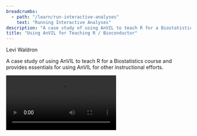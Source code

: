 ```yaml
---
breadcrumbs:
  - path: "/learn/run-interactive-analyses"
    text: "Running Interactive Analyses"
description: "A case study of using AnVIL to teach R for a Biostatistics course and provides essentials for using AnVIL for other instructional efforts."
title: "Using AnVIL for Teaching R / Bioconductor"
---
```


<Subheader>Levi Waldron</Subheader>

A case study of using AnVIL to teach R for a Biostatistics course and provides essentials for using AnVIL for other instructional efforts.

<Video src="https://www.youtube.com/embed/U28gdlVg958" />

<Alert icon={false} severity="info">
  <AlertTitle>Notes</AlertTitle>

  1. Doing this on your own will require a billing account. We provide a billing account during the workshop, but if you're following along on your own see '[Set up Billing](/learn/run-interactive-analyses/using-anvil-for-teaching-r-bioconductor#set-up-billing)' for options to create a billing account.
  1. Access to the workspace we use requires registration; please [sign up](https://forms.gle/HCY2DM2QsuxAwdhv6) with your AnVIL email address.

</Alert>

## Learning Objectives

This week provides a case study of using AnVIL to teach R for a Biostatistics course and provides essentials for using AnVIL for other instructional efforts. These methods are also appropriate for sharing resources within a lab group. This workshop also briefly reviews some applications of GitHub and GitHub Actions in this context. Specific learning objectives:

- Set up a workspace for teaching a course.
- Share AnVIL computing through billing account or shared workspace, and decide which is most appropriate for your use.
- Choose from available billing options:
  - Direct from Google.
  - Pre-paid and post-paid invoices through a reseller such as Onix.
  - STRIDES discount program for NIH-funded research using Cloud computing.
- Be aware of some options for using GitHub to deliver course materials to a central course site, DockerHub, and downstream applications.

## Key Resources

#### AnVIL/Terra Setup

- [Popup workshop workspace](https://anvil.terra.bio/#workspaces/lwaldron-research/Teaching%20on%20AnVIL%20popup%20workshop)
- [Share a workspace](https://support.terra.bio/hc/en-us/articles/360034540171-How-to-share-a-workspace)

#### Billing

- NIH STRIDES initiative: [https://datascience.nih.gov/strides](https://datascience.nih.gov/strides)
- Onix re-selling of Google Cloud: [https://www.onixnet.com/onspend-cloud-billing](https://www.onixnet.com/onspend-cloud-billing)

#### GitHub Templates

- [https://bios2.waldronlab.io](https://bios2.waldronlab.io): course pkgdown website
- GitHub Actions within [https://github.com/waldronbios2/cunybios2](https://github.com/waldronbios2/cunybios2) (pkgdown, push to Docker Hub) and [https://github.com/waldronbios2/templatesession](https://github.com/waldronbios2/templatesession) (trigger main site action)

#### General AnVIL/Terra

- [https://anvilproject.org](/) for an introduction to AnVIL. AnVIL provides secure access to open and controlled data resources, and the computational environment required to effectively analyze the data. AnVIL can be used for large-scale workflows processing very large data sets, and for interactive analysis of derived or more modest datasets.
- https://anvil.terra.bio to use the AnVIL platform.

## Workshop Activities

1. Go through the course movements as a student (from popup [workspace](https://anvil.terra.bio/#workspaces/lwaldron-research/Teaching%20on%20AnVIL%20popup%20workshop))
1. Review details of course set up as an instructor
1. Discuss options for billing
1. Discuss alternatives to AnVIL/Terra

## Course setup on AnVIL/Terra

### Create a new "Group"

A "group" allows you to provide and revoke access as a group rather than as individuals, and to provide all the same accesses to someone new just by adding them to the appropriate group. You could have groups for your course, lab groups, etc.

1. Ask students to sign into anvil.terra.bio using a Gmail or G Suite address, then provide you that email address. They need to sign in before I can add them to the group, but can be added at any later time.
1. Under the top-left hamburger icon, clicked on your account name and then "Groups"
1. Create a New Group + (allow anyone to request access). Use an easily searchable group name (e.g. Bioconductor_PopUps), since I am a member of many unrelated groups.
1. Add a User for each of my students, making each student a "Member". I added the course TA as an "owner" to allow them to manage the group as well.

### Create an anvil.terra.bio workspace

At this point, you need an existing billing account to connect the new workspace to. Under the "hamburger" menu at the top left, click "+" next to WORKSPACES:

![Create a Workspace](/consortia/learn/data-analysts/using-anvil-create-workspace.png)

### Give compute permissions, option 1: on the shared workspace

Using this option, everyone will share the same workspace but will each have their own "persistent disk" attached to their RStudio or notebook runtimes.

Notes:

- Any files you make available through the workspace will be directly accessible using `AnVIL:gsutil_cp()`.
- Group members will _only_ be able to compute on this workspace.

Steps:

1. Click on the vertical dots in a circle on the top right-hand side.
1. Click "Share"
1. Type in name of the group created above, with the help of autocomplete. e.g., Bioconductor_PopUps@firecloud.org.
1. Choose "Writer" and check the box "Can compute"
1. "Save"

### Give compute permissions, option 2: on the billing account

Notes:

- This will allow students to create new workspaces or do anything else on this billing account
- Students will work on clones of the workspace, not the same workspace itself
  ![Add User to Billing Project](/consortia/learn/data-analysts/using-anvil-add-user-to-billing.png)

Steps:

1. Under the top-left hamburger icon, clicked on your account name and then "Billing"
1. Choose a billing project
1. Choose "Add a User"
1. Add the group created above, e.g. Bioconductor_PopUps@firecloud.org

## Course setup on GitHub

This course setup is GitHub-centric and uses AnVIL/Terra only as an end-user computing environment. It pulls data from GitHub or other online resources and does not use the AnVIL/Terra workspace for anything other than providing compute.

This setup is more complicated than you probably need: for most instructors, a single course GitHub repo would probably suffice, and you probably don’t need a course Docker image. In the simplest possible setup, create a single (private or public) course repo, and skip down to the section "[Post AnVIL/Terra instructions to students](/learn/run-interactive-analyses/using-anvil-for-teaching-r-bioconductor#post-anvilterra-instructions-to-students)."

![GitHub Actions](/consortia/learn/data-analysts/using-anvil-github-actions.png)

Source: [2021-05-24 GitHub + AnVIL-Terra course setup](https://docs.google.com/presentation/d/170eYKHAr4HpohPC8DFg9-jlSNqY9Sdrqk1WCi9msMHY/edit?usp=sharing)

You might use this setup as a template if you want to do any of the following:

1. have independent R packages / GitHub repos for each of multiple course units
1. have a central course GitHub repo that:
   1. auto-updates after a push to itself or any individual session repo
   1. builds a GitHub Pages site that links to each session
   1. builds a Docker image containing
      1. all needed packages for all sessions installed
      1. all materials from individual sessions, using git submodule

## The main site

[waldronbios2/cunybios2: Lecture and lab materials for CUNY SPH Biostatistics 2](https://github.com/waldronbios2/cunybios2)

- provides an auto-updating table linking to all 10 class sessions as git submodules
- creates a Docker image ([Dockerfile](https://github.com/waldronbios2/cunybios2/blob/master/Dockerfile)) containing RStudio and all needed packages
- contains a [GitHub Action](https://github.com/waldronbios2/cunybios2/blob/master/.github/workflows/build.yaml) to build the table, course pkgdown site ([https://bios2.waldronlab.io/](https://bios2.waldronlab.io/)), and push the Docker image to [DockerHub](https://hub.docker.com/repository/docker/waldronbios2/cunybios2)
- This Docker image is also auto-imported to [http://app.orchestra.cancerdatasci.org/](http://app.orchestra.cancerdatasci.org/)

## Template sessions

- See [https://github.com/waldronbios2/templatesession](https://github.com/waldronbios2/templatesession)
- Its [GitHub Action](https://github.com/waldronbios2/templatesession/blob/master/.github/workflows/pkgdown.yaml) builds a pkgdown site for one class session and triggers a rebuild of the main site.

## Note about GitHub Templates

Note, these are GitHub _templates_: if you want to copy them as a starting point, choose **Use this template** instead of forking to create stand-alone repositories with their own issues, etc.

![GitHub Template](/consortia/learn/data-analysts/using-anvil-github-template.png)

Main site: [https://github.com/waldronbios2/cunybios2](https://github.com/waldronbios2/cunybios2)
Template session: [https://github.com/waldronbios2/templatesession](https://github.com/waldronbios2/templatesession)

## Post AnVIL/Terra Instructions to Students

The Workspace is a good place to give step-by-step instructions to students for getting started. I’ve used versions of the following for my classes, and it will make a good boilerplate starting point. Skip the "git submodule" commands if you decide not to use git submodules. Here is the text I have currently placed on the Workspace for this workshop.

## Getting Started on this Workspace as a _Student_

1. Sign in using a Gmail address, and let me know that Gmail address.
1. Go to our [course workspace](https://anvil.terra.bio/#workspaces/lwaldron-research/Teaching%20on%20AnVIL%20popup%20workshop)
   If I've added you to the workspace it will appear under your "View Workspaces" as "Teaching on AnVIL popup workshop".
1. At the top right, click on "Cloud Environment" and click "Customize".
1. Under "Application Configuration" choose a community-maintained RStudio environment, "RStudio". You can also reduce the number of CPUs to 2 and the persistent disk size to 20GB to reduce the costs unless you need more. You can always increase them later at any time. If nothing happens, it's because I haven't added you to the workspace yet to grant you free computing - otherwise, you would have to set up a billing account. Click "Create".
1. You should then see an R icon in the top-right hand corner, which starts RStudio in your browser. The first time you do this, or after you haven't used it for some hours, it will take a minute or two to start up. You won't have to repeat steps 3 or 4 next time unless you want to change your compute resources.

Terra will pause the computing environment automatically after a period of inactivity to avoid unnecessary costs, and you can tune the compute resources to what you need for your analysis, so it's a pretty nice system! You upload and download files through RStudio. Your work will remain saved on your persistent disk.

## Cloning course materials from git submodules _for students_

1. In RStudio, select "File - New Project" (no need to save workspace image, I never do. That's a copy of any objects in memory in your R session, but you want to create these with your script anyways)
1. Choose "Version Control" then "Git"
1. Enter the URL: [https://github.com/waldronbios2/cunybios2.git](https://github.com/waldronbios2/cunybios2.git). Also enter any directory name (e.g. "lectures and labs" or "cunybios2"), and click "Browse" to choose the current directory. Then click "Create Project"
1. On the bottom left-hand quadrant of RStudio, click "Terminal". In the terminal, enter the following two commands:
   ```shell
   git submodule init
   git submodule update
   ```
1. That's it! You can now find 10 sessions worth of lecture and lab code, e.g. in "File - Open" or the file browser, click on "Session1" and "vignettes" to see the lecture and lab materials. Once you open a Rmd file you can click "Knit" to build it.

Please let me know about your experience using the Terra/AnVIL Cloud environment, what you like, and what you don't like.

## Making Commits to GitHub from AnVIL/Terra

Authenticating to make commits to GitHub from AnVIL/Terra is a bit different than local GitHub use. You can use the ssh approach or the HTTPS approach. Although I always use the ssh approach locally, I haven’t decided yet which is better for use on AnVIL/Terra.

In the ssh approach, you create a different ssh keypair in the persistent disk for each Workspace. In the HTTPS approach, you can use the same or different GitHub Access Tokens for each Workspace persistent disk. In the ssh approach, you will authenticate using your ssh keypair and a passphrase you should set when creating the keypair. In the HTTPS approach, you will authenticate with a text "access token" generated by GitHub.

### ssh Approach

Clone the GitHub repo using the SSH option under Code, which starts with "git@". For example, git@github.com:waldronlab/AppStatBio.git. In your AnVIL/Terra RStudio session:

1. Use the "Terminal" in RStudio to type: `ssh-keygen`. It is probably a good idea to use a passphrase for your ssh key any time you are storing it remotely, otherwise anyone with access to the key pair generated will be able to act as you on GitHub. I understand that your notebook/RStudio runtime "persistent disk" is normally not shared, but it might be easy to copy/backup your keys to a shared workspace volume. It just seems much safer to use a passphrase for your ssh keys in this context.
1. Type `cat ~/.ssh/id_rsa.pub` and copy the output to the clipboard.
1. At [https://github.com/settings/keys](https://github.com/settings/keys), choose "New SSH key", give it a useful title like "My first Terra Workspace" and paste the key here.
1. Clone any GitHub repos using the "ssh" option, and you should then be able to push back to GitHub.

### HTTPS Approach

Clone the GitHub repo using the HTTPS option under Code, which starts with "https". For example, [https://github.com/waldronlab/AppStatBio.git](https://github.com/waldronlab/AppStatBio.git). In your Terra RStudio session, enter the "Terminal" to configure your user, for example:

```shell
git config --global user.name lwaldron
```

If you’re using 2FA for github.com (as you should be), you now have to create a GitHub personal access token using instructions from [https://docs.github.com/en/github/authenticating-to-github/creating-a-personal-access-token](https://docs.github.com/en/github/authenticating-to-github/creating-a-personal-access-token) instead of using your login password. The process is:

1. [https://github.com/settings/tokens/new](https://github.com/settings/tokens/new)
1. Add a note like "Terra workspace 1", select "repo", then "Generate token"
1. Copy the long token provided, and use it in place of your password to authenticate by HTTPS.

This token can be deleted at any time to remove access from anywhere it is being used.

In RStudio, use the git menus to commit and push. You will be asked for your username and password the first time that you push after a runtime is opened. Use your usual GitHub username, and the token created above for your password. Note, you have to store this text token somewhere because it is only visible once from GitHub.

## Set up Billing

### Option 1: Direct from Google

- Follow instructions at [Set up billing with $300 Google credits to explore Terra](https://support.terra.bio/hc/en-us/articles/360046295092) to enable billing for your own projects.

### Option 2: Use a Reseller

Using a reseller likely requires some work to set up an agreement between your institution and the reseller, but provides some advantages:

1. No additional cost over direct billing from Google
1. Pay by invoice rather than credit card (i.e. pay directly from the grant)
1. Integration with NIH STRIDES program
1. An extra layer of protection against overspending
1. Additional budgeting and cost visualization tools

![Using a Reseller](/consortia/learn/data-analysts/using-anvil-using-a-reseller.png)

My impression is that academic collaborations are a small but valued part of these reseller company’s business, that they have a lot of Cloud computing expertise, and are willing to provide personal customer support at a level not available directly from Google or AWS.

I had to set up Onix as a "vendor" for CUNY, which included an IT security review and a legal review of their contract. There was actually back & forth on language in the contract before it was agreed and fully executed. This took several months, but the people at Onix were active in working directly with the university people to make it happen. Now, anyone else at CUNY can use Onix without having to do any of this.

Dana-Farber provides a good example of institutional streamlining of this process for other researchers at the same institution (they also use Onix, to provide STRIDES discounts (see below): [https://informatics-analytics.dfci.harvard.edu/nih-strides-initiative-gcp-account](https://informatics-analytics.dfci.harvard.edu/nih-strides-initiative-gcp-account)).

### NIH STRIDES

The NIH Science and Technology Research Infrastructure for Discovery, Experimentation, and Sustainability (STRIDES, [https://datascience.nih.gov/strides](https://datascience.nih.gov/strides)) program is open to all NIH-funded organizations and institutions. It provides some services and training, including enhanced support agreements with Google and AWS. It also provides discounts on commercial cloud services (Google, AWS, maybe others to come).

Using NIH STRIDES requires setting up an agreement like noted above between your university and a commercial reseller. I use Onix ([https://www.onixnet.com/contact-onix](https://www.onixnet.com/contact-onix)) for both Google and AWS, but two other companies are also listed at [https://cloud.nih.gov/about-strides/partners/](https://cloud.nih.gov/about-strides/partners/): [https://www.carahsoft.com/google](https://www.carahsoft.com/google) for Google, and [https://www.4points.com/contract-vehicles/nih-strides-initiative/](https://www.4points.com/contract-vehicles/nih-strides-initiative/) for AWS.

An NIH STRIDES account works exactly the same way as the reseller option above, except that each billing account is linked with an NIH grant.

STRIDES discounts typically range from 10-25%, depending on the cloud service provider, and the specific services used.

## Note About Costs

With modest compute requirements, the costs on Google Cloud are very low. AnVIL/Terra’s auto-off feature prevents unintentional costs from leaving a runtime on. Typical running cloud compute cost in AnVIL/Terra is $0.25 per hour (4 CPUs, 26GB RAM); maximum is $5.69 per hr (96 CPUs, 624 GB RAM). However, one student willingly running up the costs could necessitate shutting down the free offering. I don’t currently know how to identify that student if it were to happen.

![Google Cloud Costs](/consortia/learn/data-analysts/using-anvil-costs.png)

## Alternatives to AnVIL/Terra

Pros and cons according to Levi (open for debate and correction)

- [rstudio.cloud](https://rstudio.cloud)
  - Pros: simpler, more R-focused, more polished/mature interface.
  - Cons: More expensive, less scalable, no special access to NIH data or discounts
- [Microsoft Azure Databricks](https://docs.microsoft.com/en-us/azure/databricks/spark/latest/sparkr/rstudio)
  - Pros: Simpler integration between workspace and notebooks / RStudio in the native interface using the [Databricks File System (DBFS)](https://docs.microsoft.com/en-us/azure/databricks/data/databricks-file-system); Azure will be joining AnVIL/Terra soon.
  - Cons: less experience in our community. Honestly, I used Azure Jupyter Notebooks a few years ago but haven’t tried the new Databricks thing.
- [Renku](https://renkulab.io/)
  - Pros: Free, non-commercial (ETH / EPFL Swiss Data Science Center). Simple to use any DockerHub image.
  - Cons: No "persistent disk", preserving a file between sessions requires committing to a GitLab project: good for reproducible analysis, but may have a learning curve for students. Available free resources are limited (currently 1GB for datasets), although you _could_ set up Renku on any Kubernetes cluster ([https://renku.readthedocs.io/en/latest/admin/index.html](https://renku.readthedocs.io/en/latest/admin/index.html)) and you can request additional resources for specific purposes.
- [http://app.orchestra.cancerdatasci.org/](http://app.orchestra.cancerdatasci.org/)
  - Pros: Free (runs on Google but currently funded by NCI, managed by Sean Davis). Runs any service from any image on DockerHub on request from Sean Davis, with no additional setup.
  - Cons: No persistent disk, any installed packages or modified files are lost after 8h. Available free resources are limited.
- Run your own RStudio Server
  - Pros: Might be free and have large resources.
  - Cons: You are responsible for security, maintenance, and downtime. Institutional servers are usually behind firewalls.
- Students’ own Computers
  - Pros: "Not my problem"
  - Cons: Outdated software leads to package installation problems. Lost work. Very unequal resources.
